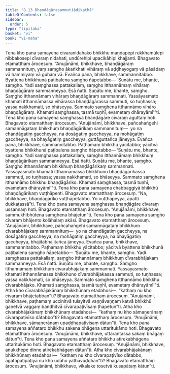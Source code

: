 ```yaml
---
title: "8.13 Bhaṇḍāgārasammutiādikathā"
tableOfContents: false
sidebar:
  order: 5
type: "tipitaka"
basket: "vi"
book: "vi-maha"
---
```



<DynamicBreadcrumb />

<Division number="343" book="vi-maha" bookNo="3" page="396">

<Paragraph number="1610" book="vi-maha">
Tena kho pana samayena cīvaranidahako bhikkhu maṇḍapepi rukkhamūlepi nibbakosepi cīvaraṃ nidahati, undūrehipi upacikāhipi khajjanti. Bhagavato etamatthaṃ ārocesuṃ. “Anujānāmi, bhikkhave, bhaṇḍāgāraṃ sammannituṃ, yaṃ saṃgho ākaṅkhati vihāraṃ vā aḍḍhayogaṃ vā pāsādaṃ vā hammiyaṃ vā guhaṃ vā. Evañca pana, bhikkhave, sammannitabbo. Byattena bhikkhunā paṭibalena saṃgho ñāpetabbo—
</Paragraph>

<Paragraph number="1611" book="vi-maha">
‘Suṇātu me, bhante, saṃgho. Yadi saṃghassa pattakallaṃ, saṃgho itthannāmaṃ vihāraṃ bhaṇḍāgāraṃ sammanneyya. Esā ñatti.
</Paragraph>

<Paragraph number="1612" book="vi-maha">
Suṇātu me, bhante, saṃgho. Saṃgho itthannāmaṃ vihāraṃ bhaṇḍāgāraṃ sammannati. Yassāyasmato khamati itthannāmassa vihārassa bhaṇḍāgārassa sammuti, so tuṇhassa; yassa nakkhamati, so bhāseyya.
</Paragraph>

<Paragraph number="1613" book="vi-maha">
Sammato saṃghena itthannāmo vihāro bhaṇḍāgāraṃ. Khamati saṃghassa, tasmā tuṇhī, evametaṃ dhārayāmī’”ti.
</Paragraph>

<Paragraph number="1614" book="vi-maha">
Tena kho pana samayena saṃghassa bhaṇḍāgāre cīvaraṃ aguttaṃ hoti. Bhagavato etamatthaṃ ārocesuṃ. “Anujānāmi, bhikkhave, pañcahaṅgehi samannāgataṃ bhikkhuṃ bhaṇḍāgārikaṃ sammannituṃ—  yo na chandāgatiṃ gaccheyya, na dosāgatiṃ gaccheyya, na mohāgatiṃ gaccheyya, na bhayāgatiṃ gaccheyya, guttāguttañca jāneyya. Evañca pana, bhikkhave, sammannitabbo. Paṭhamaṃ bhikkhu yācitabbo; yācitvā byattena bhikkhunā paṭibalena saṃgho ñāpetabbo—
</Paragraph>

<Paragraph number="1615" book="vi-maha">
‘Suṇātu me, bhante, saṃgho. Yadi saṃghassa pattakallaṃ, saṃgho itthannāmaṃ bhikkhuṃ bhaṇḍāgārikaṃ sammanneyya. Esā ñatti.
</Paragraph>

<Paragraph number="1616" book="vi-maha">
Suṇātu me, bhante, saṃgho. Saṃgho itthannāmaṃ bhikkhuṃ bhaṇḍāgārikaṃ sammannati. Yassāyasmato khamati itthannāmassa bhikkhuno bhaṇḍāgārikassa sammuti, so tuṇhassa; yassa nakkhamati, so bhāseyya.
</Paragraph>

<Paragraph number="1617" book="vi-maha">
Sammato saṃghena itthannāmo bhikkhu bhaṇḍāgāriko. Khamati saṃghassa, tasmā tuṇhī, evametaṃ dhārayāmī’”ti.
</Paragraph>

<Paragraph number="1618" book="vi-maha">
Tena kho pana samayena chabbaggiyā bhikkhū bhaṇḍāgārikaṃ vuṭṭhāpenti. Bhagavato etamatthaṃ ārocesuṃ. “Na, bhikkhave, bhaṇḍāgāriko vuṭṭhāpetabbo. Yo vuṭṭhāpeyya, āpatti dukkaṭassā”ti.
</Paragraph>

<Paragraph number="1619" book="vi-maha">
Tena kho pana samayena saṃghassa bhaṇḍāgāre cīvaraṃ ussannaṃ hoti. Bhagavato etamatthaṃ ārocesuṃ. “Anujānāmi, bhikkhave, sammukhībhūtena saṃghena bhājetun”ti.
</Paragraph>

<Paragraph number="1620" book="vi-maha">
Tena kho pana samayena saṃgho cīvaraṃ bhājento kolāhalaṃ akāsi. Bhagavato etamatthaṃ ārocesuṃ. “Anujānāmi, bhikkhave, pañcahaṅgehi samannāgataṃ bhikkhuṃ cīvarabhājakaṃ sammannituṃ—  yo na chandāgatiṃ gaccheyya, na dosāgatiṃ gaccheyya, na mohāgatiṃ gaccheyya, na bhayāgatiṃ gaccheyya, bhājitābhājitañca jāneyya. Evañca pana, bhikkhave, sammannitabbo. Paṭhamaṃ bhikkhu yācitabbo; yācitvā byattena bhikkhunā paṭibalena saṃgho ñāpetabbo—
</Paragraph>

<Paragraph number="1621" book="vi-maha">
‘Suṇātu me, bhante, saṃgho. Yadi saṃghassa pattakallaṃ, saṃgho itthannāmaṃ bhikkhuṃ cīvarabhājakaṃ sammanneyya. Esā ñatti.
</Paragraph>

<Paragraph number="1622" book="vi-maha">
Suṇātu me, bhante, saṃgho. Saṃgho itthannāmaṃ bhikkhuṃ cīvarabhājakaṃ sammannati. Yassāyasmato khamati itthannāmassa bhikkhuno cīvarabhājakassa sammuti, so tuṇhassa; yassa nakkhamati, so bhāseyya.
</Paragraph>

<Paragraph number="1623" book="vi-maha">
Sammato saṃghena itthannāmo bhikkhu cīvarabhājako. Khamati saṃghassa, tasmā tuṇhī, evametaṃ dhārayāmī’”ti.
</Paragraph>

<Paragraph number="1624" book="vi-maha">
Atha kho cīvarabhājakānaṃ bhikkhūnaṃ etadahosi—  “kathaṃ nu kho cīvaraṃ bhājetabban”ti? Bhagavato etamatthaṃ ārocesuṃ. “Anujānāmi, bhikkhave, paṭhamaṃ uccinitvā tulayitvā vaṇṇāvaṇṇaṃ katvā bhikkhū gaṇetvā vaggaṃ bandhitvā cīvarapaṭivīsaṃ ṭhapetun”ti.
</Paragraph>

<Paragraph number="1625" book="vi-maha">
Atha kho cīvarabhājakānaṃ bhikkhūnaṃ etadahosi—  “kathaṃ nu kho sāmaṇerānaṃ cīvarapaṭivīso dātabbo”ti? Bhagavato etamatthaṃ ārocesuṃ. “Anujānāmi, bhikkhave, sāmaṇerānaṃ upaḍḍhapaṭivīsaṃ dātun”ti.
</Paragraph>

<Paragraph number="1626" book="vi-maha">
Tena kho pana samayena aññataro bhikkhu sakena bhāgena uttaritukāmo hoti. Bhagavato etamatthaṃ ārocesuṃ. “Anujānāmi, bhikkhave, uttarantassa sakaṃ bhāgaṃ dātun”ti.
</Paragraph>

<Paragraph number="1627" book="vi-maha">
Tena kho pana samayena aññataro bhikkhu atirekabhāgena uttaritukāmo hoti. Bhagavato etamatthaṃ ārocesuṃ. “Anujānāmi, bhikkhave, anukkhepe dinne atirekabhāgaṃ dātun”ti.
</Paragraph>

<Paragraph number="1628" book="vi-maha">
Atha kho cīvarabhājakānaṃ bhikkhūnaṃ etadahosi—  “kathaṃ nu kho cīvarapaṭivīso dātabbo, āgatapaṭipāṭiyā nu kho udāhu yathāvuḍḍhan”ti? Bhagavato etamatthaṃ ārocesuṃ. “Anujānāmi, bhikkhave, vikalake tosetvā kusapātaṃ kātun”ti.
</Paragraph>
</Division>